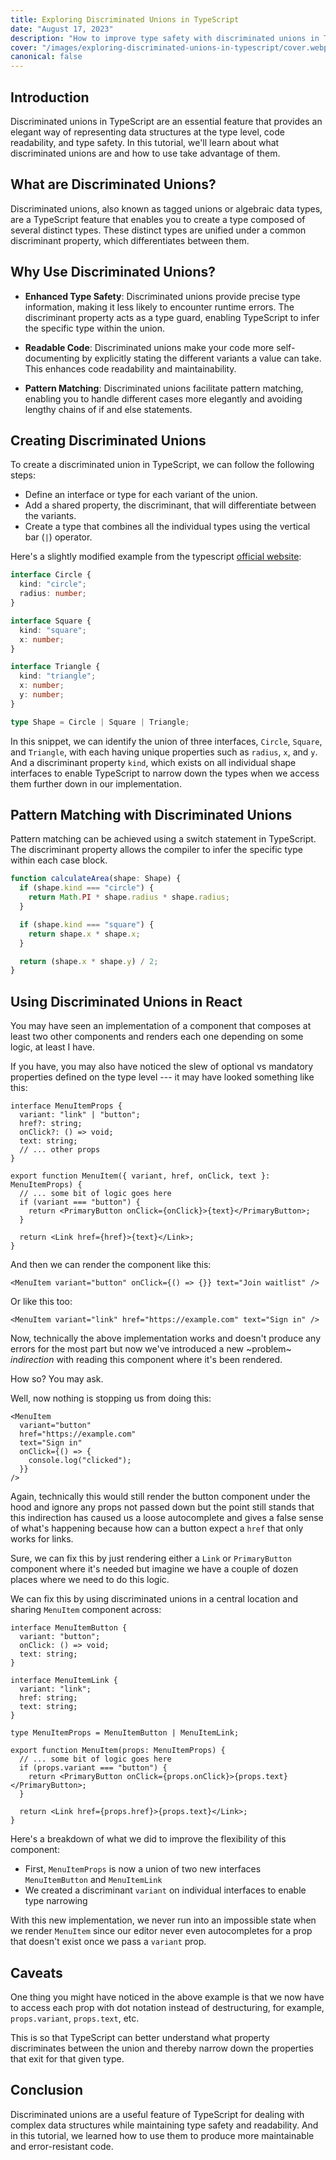 ```yaml
---
title: Exploring Discriminated Unions in TypeScript
date: "August 17, 2023"
description: "How to improve type safety with discriminated unions in TypeScript"
cover: "/images/exploring-discriminated-unions-in-typescript/cover.webp"
canonical: false
---
```


## Introduction

Discriminated unions in TypeScript are an essential feature that provides an elegant way of representing data structures at the type level, code readability, and type safety. In this tutorial, we'll learn about what discriminated unions are and how to use take advantage of them.

## What are Discriminated Unions?

Discriminated unions, also known as tagged unions or algebraic data types, are a TypeScript feature that enables you to create a type composed of several distinct types. These distinct types are unified under a common discriminant property, which differentiates between them.

## Why Use Discriminated Unions?

- **Enhanced Type Safety**: Discriminated unions provide precise type information, making it less likely to encounter runtime errors. The discriminant property acts as a type guard, enabling TypeScript to infer the specific type within the union.

- **Readable Code**: Discriminated unions make your code more self-documenting by explicitly stating the different variants a value can take. This enhances code readability and maintainability.

- **Pattern Matching**: Discriminated unions facilitate pattern matching, enabling you to handle different cases more elegantly and avoiding lengthy chains of if and else statements.

## Creating Discriminated Unions

To create a discriminated union in TypeScript, we can follow the following steps:

- Define an interface or type for each variant of the union.
- Add a shared property, the discriminant, that will differentiate between the variants.
- Create a type that combines all the individual types using the vertical bar (`|`) operator.

Here's a slightly modified example from the typescript [official website](https://www.typescriptlang.org/docs/handbook/typescript-in-5-minutes-func.html#unions):

```ts
interface Circle {
  kind: "circle";
  radius: number;
}

interface Square {
  kind: "square";
  x: number;
}

interface Triangle {
  kind: "triangle";
  x: number;
  y: number;
}

type Shape = Circle | Square | Triangle;
```

In this snippet, we can identify the union of three interfaces, `Circle`, `Square`, and `Triangle`, with each having unique properties such as `radius`, `x`, and `y`. And a discriminant property `kind`, which exists on all individual shape interfaces to enable TypeScript to narrow down the types when we access them further down in our implementation.

## Pattern Matching with Discriminated Unions

Pattern matching can be achieved using a switch statement in TypeScript. The discriminant property allows the compiler to infer the specific type within each case block.

```ts
function calculateArea(shape: Shape) {
  if (shape.kind === "circle") {
    return Math.PI * shape.radius * shape.radius;
  }

  if (shape.kind === "square") {
    return shape.x * shape.x;
  }

  return (shape.x * shape.y) / 2;
}
```

## Using Discriminated Unions in React

You may have seen an implementation of a component that composes at least two other components and renders each one depending on some logic, at least I have.

If you have, you may also have noticed the slew of optional vs mandatory properties defined on the type level --- it may have looked something like this:

```tsx
interface MenuItemProps {
  variant: "link" | "button";
  href?: string;
  onClick?: () => void;
  text: string;
  // ... other props
}

export function MenuItem({ variant, href, onClick, text }: MenuItemProps) {
  // ... some bit of logic goes here
  if (variant === "button") {
    return <PrimaryButton onClick={onClick}>{text}</PrimaryButton>;
  }

  return <Link href={href}>{text}</Link>;
}
```

And then we can render the component like this:

```tsx
<MenuItem variant="button" onClick={() => {}} text="Join waitlist" />
```

Or like this too:

```tsx
<MenuItem variant="link" href="https://example.com" text="Sign in" />
```

Now, technically the above implementation works and doesn't produce any errors for the most part but now we've introduced a new ~problem~ _indirection_ with reading this component where it's been rendered.

How so? You may ask.

Well, now nothing is stopping us from doing this:

```tsx
<MenuItem
  variant="button"
  href="https://example.com"
  text="Sign in"
  onClick={() => {
    console.log("clicked");
  }}
/>
```

Again, technically this would still render the button component under the hood and ignore any props not passed down but the point still stands that this indirection has caused us a loose autocomplete and gives a false sense of what's happening because how can a button expect a `href` that only works for links.

Sure, we can fix this by just rendering either a `Link` or `PrimaryButton` component where it's needed but imagine we have a couple of dozen places where we need to do this logic.

We can fix this by using discriminated unions in a central location and sharing `MenuItem` component across:

```tsx
interface MenuItemButton {
  variant: "button";
  onClick: () => void;
  text: string;
}

interface MenuItemLink {
  variant: "link";
  href: string;
  text: string;
}

type MenuItemProps = MenuItemButton | MenuItemLink;

export function MenuItem(props: MenuItemProps) {
  // ... some bit of logic goes here
  if (props.variant === "button") {
    return <PrimaryButton onClick={props.onClick}>{props.text}</PrimaryButton>;
  }

  return <Link href={props.href}>{props.text}</Link>;
}
```

Here's a breakdown of what we did to improve the flexibility of this component:

- First, `MenuItemProps` is now a union of two new interfaces `MenuItemButton` and `MenuItemLink`
- We created a discriminant `variant` on individual interfaces to enable type narrowing

With this new implementation, we never run into an impossible state when we render `MenuItem` since our editor never even autocompletes for a prop that doesn't exist once we pass a `variant` prop.

## Caveats

One thing you might have noticed in the above example is that we now have to access each prop with dot notation instead of destructuring, for example, `props.variant`, `props.text`, etc.

This is so that TypeScript can better understand what property discriminates between the union and thereby narrow down the properties that exit for that given type.

## Conclusion

Discriminated unions are a useful feature of TypeScript for dealing with complex data structures while maintaining type safety and readability. And in this tutorial, we learned how to use them to produce more maintainable and error-resistant code.
